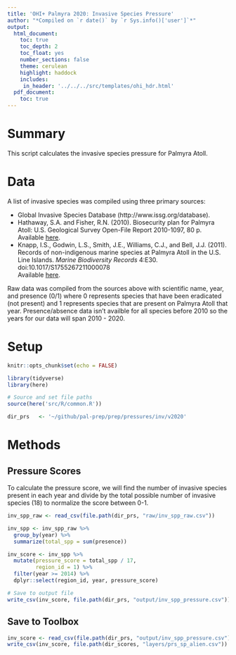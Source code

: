 ```yaml
---
title: 'OHI+ Palmyra 2020: Invasive Species Pressure'
author: "*Compiled on `r date()` by `r Sys.info()['user']`*"
output: 
  html_document:
    toc: true
    toc_depth: 2 
    toc_float: yes
    number_sections: false
    theme: cerulean
    highlight: haddock
    includes: 
     in_header: '../../../src/templates/ohi_hdr.html' 
  pdf_document:
    toc: true
---
```


# Summary 

This script calculates the invasive species pressure for Palmyra Atoll.    

# Data 

A list of invasive species was compiled using three primary sources:  

 - Global Invasive Species Database (http://www.issg.org/database). 
 - Hathaway, S.A. and Fisher, R.N. (2010). Biosecurity plan for Palmyra Atoll: U.S. Geological Survey Open-File
Report 2010-1097, 80 p.   
   Available [here](https://pubs.usgs.gov/of/2010/1097/pdf/of20101097.pdf).  
 - Knapp, I.S., Godwin, L.S., Smith, J.E., Williams, C.J., and Bell, J.J. (2011). Records of non-indigenous marine species at Palmyra Atoll in the U.S. Line Islands. *Marine Biodiversity Records* 4:E30. doi:10.1017/S1755267211000078  
   Available [here](https://www.cambridge.org/core/journals/marine-biodiversity-records/article/records-of-nonindigenous-marine-species-at-palmyra-atoll-in-the-us-line-islands/5D8929D7A0894E2CFF06FBD2AE7792C3).  
 
Raw data was compiled from the sources above with scientific name, year, and presence (0/1) where 0 represents species that have been eradicated (not present) and 1 represents species that are present on Palmyra Atoll that year. Presence/absence data isn't availble for all species before 2010 so the years for our data will span 2010 - 2020. 

# Setup 

```r
knitr::opts_chunk$set(echo = FALSE)

library(tidyverse)
library(here)

# Source and set file paths
source(here('src/R/common.R'))

dir_prs   <- '~/github/pal-prep/prep/pressures/inv/v2020'
```


# Methods

## Pressure Scores

To calculate the pressure score, we will find the number of invasive species present in each year and divide by the total possible number of invasive species (18) to normalize the score between 0-1.   

```r

inv_spp_raw <- read_csv(file.path(dir_prs, "raw/inv_spp_raw.csv"))

inv_spp <- inv_spp_raw %>% 
  group_by(year) %>% 
  summarize(total_spp = sum(presence)) 

inv_score <- inv_spp %>% 
  mutate(pressure_score = total_spp / 17,
         region_id = 1) %>% 
  filter(year >= 2014) %>% 
  dplyr::select(region_id, year, pressure_score)

# Save to output file
write_csv(inv_score, file.path(dir_prs, "output/inv_spp_pressure.csv"))
```


## Save to Toolbox

```r
inv_score <- read_csv(file.path(dir_prs, "output/inv_spp_pressure.csv"))
write_csv(inv_score, file.path(dir_scores, "layers/prs_sp_alien.csv"))
```


